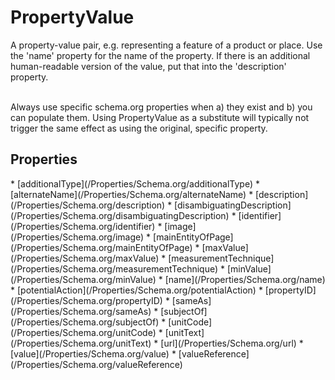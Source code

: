   
# PropertyValue

A property-value pair, e.g. representing a feature of a product or place. Use the 'name' property for the name of the property. If there is an additional human-readable version of the value, put that into the 'description' property.<br/><br/>

Always use specific schema.org properties when a) they exist and b) you can populate them. Using PropertyValue as a substitute will typically not trigger the same effect as using the original, specific property.

## Properties

<Grid>
* [additionalType](/Properties/Schema.org/additionalType)
* [alternateName](/Properties/Schema.org/alternateName)
* [description](/Properties/Schema.org/description)
* [disambiguatingDescription](/Properties/Schema.org/disambiguatingDescription)
* [identifier](/Properties/Schema.org/identifier)
* [image](/Properties/Schema.org/image)
* [mainEntityOfPage](/Properties/Schema.org/mainEntityOfPage)
* [maxValue](/Properties/Schema.org/maxValue)
* [measurementTechnique](/Properties/Schema.org/measurementTechnique)
* [minValue](/Properties/Schema.org/minValue)
* [name](/Properties/Schema.org/name)
* [potentialAction](/Properties/Schema.org/potentialAction)
* [propertyID](/Properties/Schema.org/propertyID)
* [sameAs](/Properties/Schema.org/sameAs)
* [subjectOf](/Properties/Schema.org/subjectOf)
* [unitCode](/Properties/Schema.org/unitCode)
* [unitText](/Properties/Schema.org/unitText)
* [url](/Properties/Schema.org/url)
* [value](/Properties/Schema.org/value)
* [valueReference](/Properties/Schema.org/valueReference)
</Grid>


